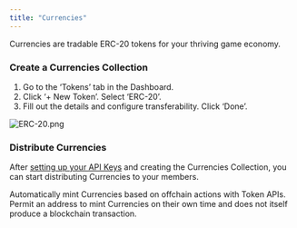 ```yaml
---
title: "Currencies"
---
```


Currencies are tradable ERC-20 tokens for your thriving game economy.

### Create a Currencies Collection

1. Go to the ‘Tokens’ tab in the Dashboard.
2. Click ‘+ New Token’. Select ‘ERC-20’.
3. Fill out the details and configure transferability. Click ‘Done’.

![ERC-20.png](https://station-images.nyc3.digitaloceanspaces.com/c42ffaa9-1d72-405d-9d5f-9ab0fee0fd7c.png)

### Distribute Currencies

After [setting up your API Keys](/introduction/quickstart) and creating the Currencies Collection, you can start distributing Currencies to your members.

<CardGroup cols={2}>
<Card
    title="Mint API"
    icon="terminal"
    iconType="solid"
    href="/api-reference/v1/erc20/post/mint"
  >
    <div style={{ paddingTop: "8px", fontSize: "14px" }}>
      Automatically mint Currencies based on offchain actions with Token APIs.  
    </div>
  </Card>
  <Card
    title="Permit API"
    icon="terminal"
    iconType="solid"
    href="/api-reference/v1/erc20/post/permit"
  >
    <div style={{ paddingTop: "8px", fontSize: "14px" }}>
      Permit an address to mint Currencies on their own time and does not itself produce a blockchain transaction.  
    </div>
  </Card>
</CardGroup>